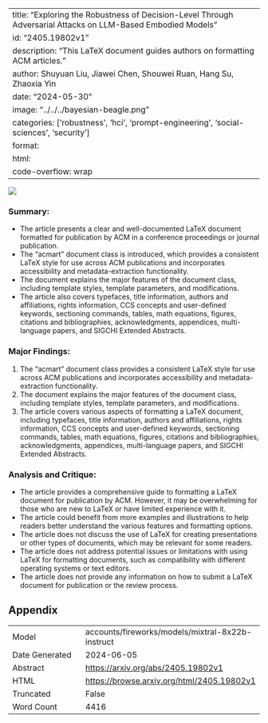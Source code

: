 
---
title: "Exploring the Robustness of Decision-Level Through Adversarial Attacks on LLM-Based Embodied Models"
id: "2405.19802v1"
description: "This LaTeX document guides authors on formatting ACM articles."
author: Shuyuan Liu, Jiawei Chen, Shouwei Ruan, Hang Su, Zhaoxia Yin
date: "2024-05-30"
image: "../../../bayesian-beagle.png"
categories: ['robustness', 'hci', 'prompt-engineering', 'social-sciences', 'security']
format:
  html:
    code-overflow: wrap
---

![](../../../bayesian-beagle.png)

### Summary:
- The article presents a clear and well-documented LaTeX document formatted for publication by ACM in a conference proceedings or journal publication.
- The "acmart" document class is introduced, which provides a consistent LaTeX style for use across ACM publications and incorporates accessibility and metadata-extraction functionality.
- The document explains the major features of the document class, including template styles, template parameters, and modifications.
- The article also covers typefaces, title information, authors and affiliations, rights information, CCS concepts and user-defined keywords, sectioning commands, tables, math equations, figures, citations and bibliographies, acknowledgments, appendices, multi-language papers, and SIGCHI Extended Abstracts.

### Major Findings:
1. The "acmart" document class provides a consistent LaTeX style for use across ACM publications and incorporates accessibility and metadata-extraction functionality.
2. The document explains the major features of the document class, including template styles, template parameters, and modifications.
3. The article covers various aspects of formatting a LaTeX document, including typefaces, title information, authors and affiliations, rights information, CCS concepts and user-defined keywords, sectioning commands, tables, math equations, figures, citations and bibliographies, acknowledgments, appendices, multi-language papers, and SIGCHI Extended Abstracts.

### Analysis and Critique:
- The article provides a comprehensive guide to formatting a LaTeX document for publication by ACM. However, it may be overwhelming for those who are new to LaTeX or have limited experience with it.
- The article could benefit from more examples and illustrations to help readers better understand the various features and formatting options.
- The article does not discuss the use of LaTeX for creating presentations or other types of documents, which may be relevant for some readers.
- The article does not address potential issues or limitations with using LaTeX for formatting documents, such as compatibility with different operating systems or text editors.
- The article does not provide any information on how to submit a LaTeX document for publication or the review process.

## Appendix

|          |          |
|----------|----------|
| Model     | accounts/fireworks/models/mixtral-8x22b-instruct       |
| Date Generated     | 2024-06-05       |
| Abstract | [https://arxiv.org/abs/2405.19802v1](https://arxiv.org/abs/2405.19802v1)        |
| HTML     | [https://browse.arxiv.org/html/2405.19802v1](https://browse.arxiv.org/html/2405.19802v1)       |
| Truncated       | False       |
| Word Count       | 4416       |